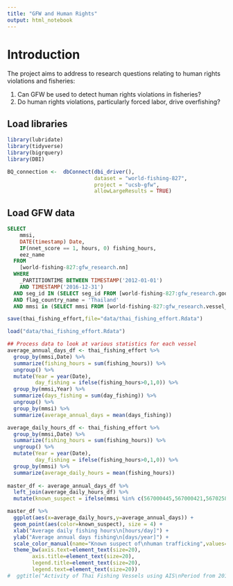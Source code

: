 ```yaml
---
title: "GFW and Human Rights"
output: html_notebook
---
```

# Introduction
The project aims to address to research questions relating to human rights violations and fisheries:  

1. Can GFW be used to detect human rights violations in fisheries?
2. Do human rights violations, particularly forced labor, drive overfishing?

## Load libraries

```r
library(lubridate)
library(tidyverse)
library(bigrquery)
library(DBI)
```

```r
BQ_connection <-  dbConnect(dbi_driver(), 
                            dataset = "world-fishing-827", 
                            project = "ucsb-gfw", 
                            allowLargeResults = TRUE)
```

## Load GFW data
```sql
SELECT
    mmsi, 
    DATE(timestamp) Date, 
    IF(nnet_score == 1, hours, 0) fishing_hours,
    eez_name
  FROM
    [world-fishing-827:gfw_research.nn]
  WHERE
    _PARTITIONTIME BETWEEN TIMESTAMP('2012-01-01')
    AND TIMESTAMP('2016-12-31')
  AND seg_id IN (SELECT seg_id FROM [world-fishing-827:gfw_research.good_segments])
  AND flag_country_name = 'Thailand'
  AND mmsi in (SELECT mmsi FROM [world-fishing-827:gfw_research.vessel_info] where on_fishing_list_nn)
```
```r
save(thai_fishing_effort,file="data/thai_fishing_effort.Rdata")
```

```r
load("data/thai_fishing_effort.Rdata")
```

```r
## Process data to look at various statistics for each vessel
average_annual_days_df <- thai_fishing_effort %>%
  group_by(mmsi,Date) %>%
  summarize(fishing_hours = sum(fishing_hours)) %>%
  ungroup() %>%
  mutate(Year = year(Date),
         day_fishing = ifelse(fishing_hours>0,1,0)) %>%
  group_by(mmsi,Year) %>%
  summarize(days_fishing = sum(day_fishing)) %>%
  ungroup() %>%
  group_by(mmsi) %>%
  summarize(average_annual_days = mean(days_fishing))

average_daily_hours_df <- thai_fishing_effort %>%
  group_by(mmsi,Date) %>%
  summarize(fishing_hours = sum(fishing_hours)) %>%
  ungroup() %>%
  mutate(Year = year(Date),
         day_fishing = ifelse(fishing_hours>0,1,0)) %>%
  group_by(mmsi) %>%
  summarize(average_daily_hours = mean(fishing_hours))
  
master_df <- average_annual_days_df %>%
  left_join(average_daily_hours_df) %>%
  mutate(known_suspect = ifelse(mmsi %in% c(567000445,567000421,567025800),TRUE,FALSE))
```

```r
master_df %>%
  ggplot(aes(x=average_daily_hours,y=average_annual_days)) +
  geom_point(aes(color=known_suspect), size = 4) +
  xlab("Average daily fishing hours\n[hours/day]") +
  ylab("Average annual days fishing\n[days/year]") +
  scale_color_manual(name="Known suspect of\nhuman trafficking",values=c("gray", "red")) +
  theme_bw(axis.text=element_text(size=20),
        axis.title=element_text(size=20),
        legend.title=element_text(size=20),
        legend.text=element_text(size=20))
#  ggtitle("Activity of Thai Fishing Vessels using AIS\nPeriod from 2012-2016\nDate source: Global Fishing Watch")
```
